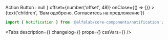 


<Meta
    title='Компоненты/Notification'
    component={Notification}
/>

<!-- Canvas -->

<Story name='Notification'>
    <Notification
        visible={boolean('visible', false)}
        badge={select('badge', ['negative', 'positive', 'attention', undefined], 'positive')}
        title={text('title', 'Поздравляем, полный успех')}
        hasCloser={boolean('hasCloser', true)}
        actionButton={boolean('renderActionButton', false) ? <Button view="link" size="s" colors="inverted">Action Button</Button> : null }
        offset={number('offset', 48)}
        onClose={() => {}}
    >
        {text('children', 'Вам одобрено. Согласитесь на предложение')}
    </Notification>
</Story>

<!-- Docs -->

<ComponentHeader
    name='Notification'
    version={version}
    package='@alfalab/core-components/notification'
    stage={2}
/>

```jsx
import { Notification } from '@alfalab/core-components/notification';
```

<Tabs
    description={<Description />}
    changelog={<Changelog />}
    props={<Props of={Notification} />}
    cssVars={<CssVars css={styles} />}
/>
